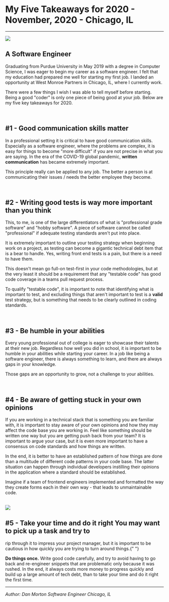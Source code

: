 
# My Five Takeaways for 2020 - November, 2020 - Chicago, IL

---
<Flex justify="center">
  <img
    style={{ width: "60%", maxWidth: 800 }}
    src="https://firebasestorage.googleapis.com/v0/b/devspace-ec004.appspot.com/o/5eab7a1fc5d36e03b4c002a4%2FIMG_20201115_144918.jpg?alt=media&token=e7d60f6f-0158-4597-9631-181ae71449d7"
  />
</Flex>

## A Software Engineer

Graduating from Purdue University in May 2019 with a degree in Computer Science, I was eager to begin my career as a software engineer. I felt that my education had prepared me well for starting my first job. I landed an opportunity at West Monroe Partners in Chicago, IL, where I currently work.

There were a few things I wish I was able to tell myself before starting. Being a good "coder" is only one piece of being good at your job. Below are my five key takeaways for 2020.

<br />

## #1 - Good communication skills matter

In a professional setting it is critical to have good communication skills. Especially as a software engineer, where the problems are complex, it is easy for things to become "more difficult" if you are not precise in what you are saying. In the era of the COVID-19 global pandemic, **written communication** has became extremely important.

This principle really can be applied to any job. The better a person is at communicating their issues / needs the better employee they become.

<br />

## #2 - Writing good tests is way more important than you think

This, to me, is one of the large differentiators of what is "professional grade software" and "hobby software". A piece of software cannot be called "professional" if adequate testing standards aren't put into place.

It is extremely important to outline your testing strategy when beginning work on a project, as testing can become a gigantic technical debt item that is a bear to handle. Yes, writing front end tests is a pain, but there is a need to have them.

This doesn't mean go full-on test-first in your code methodologies, but at the very least it should be a requirement that any "testable code" has good code coverage in a teams pull request process.

To qualify "testable code", it is important to note that identifying what is important to test, and excluding things that aren't important to test is a **valid** test strategy, but is something that needs to be clearly outlined in coding standards.

<br />

## #3 - Be humble in your abilities

Every young professional out of college is eager to showcase their talents at their new job. Regardless how well you did in school, it is important to be humble in your abilities while starting your career. In a job like being a software engineer, there is always something to learn, and there are always gaps in your knowledge.

Those gaps are an opportunity to grow, not a challenge to your abilities.

<br />

## #4 - Be aware of getting stuck in your own opinions

If you are working in a technical stack that is something you are familiar with, it is important to stay aware of your own opinions and how they may affect the code base you are working in. Feel like something should be written one way but you are getting push back from your team? It is important to argue your case, but it is even more important to have a consensus on code standards and how things are written.

In the end, it is better to have an established pattern of how things are done than a multitude of different code patterns in your code base. The latter situation can happen through individual developers instilling their opinions in the application where a standard should be established.

Imagine if a team of frontend engineers implemented and formatted the way they create forms each in their own way - that leads to unmaintainable code.

<br />

<Flex justify="center">
  <img
    style={{ width: "80%", maxWidth: 800 }}
    src="https://firebasestorage.googleapis.com/v0/b/devspace-ec004.appspot.com/o/5f73c8aee667cc0ee380aadb%2Fpatience.jpg?alt=media&token=3b1dc073-48b4-4711-9a66-4da4ace9984a"
  />
</Flex>

## #5 - Take your time and do it right You may want to pick up a task and try to

rip through it to impress your project manager, but it is important to be cautious
in how quickly you are trying to turn around things.{" "}

**Do things once.** Write good code carefully, and try to avoid having to go back and re-engineer snippets that are problematic only because it was rushed. In the end, it always costs more money to progress quickly and build up a large amount of tech debt, than to take your time and do it right the first time.

---

_Author: Dan Morton_
_Software Engineer_
_Chicago, IL_
